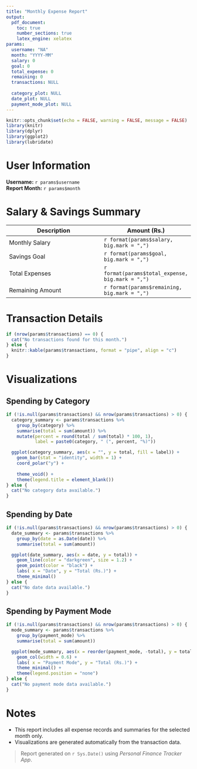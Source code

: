 ```yaml
---
title: "Monthly Expense Report"
output:
  pdf_document:
    toc: true
    number_sections: true
    latex_engine: xelatex
params:
  username: "NA"
  month: "YYYY-MM"
  salary: 0
  goal: 0
  total_expense: 0
  remaining: 0
  transactions: NULL
   
  category_plot: NULL
  date_plot: NULL
  payment_mode_plot: NULL
---
```


```r
knitr::opts_chunk$set(echo = FALSE, warning = FALSE, message = FALSE)
library(knitr)
library(dplyr)
library(ggplot2)
library(lubridate)
```

# User Information

**Username:** `r params$username`  
**Report Month:** `r params$month`

# Salary & Savings Summary

| Description        | Amount (Rs.)     |
|--------------------|------------------|
| Monthly Salary     | `r format(params$salary, big.mark = ",")` |
| Savings Goal       | `r format(params$goal, big.mark = ",")` |
| Total Expenses     | `r format(params$total_expense, big.mark = ",")` |
| Remaining Amount   | `r format(params$remaining, big.mark = ",")` |

\newpage

# Transaction Details

```r
if (nrow(params$transactions) == 0) {
  cat("No transactions found for this month.")
} else {
  knitr::kable(params$transactions, format = "pipe", align = "c")
}
```

\newpage

# Visualizations


## Spending by Category

```r
if (!is.null(params$transactions) && nrow(params$transactions) > 0) {
  category_summary <- params$transactions %>%
    group_by(category) %>%
    summarise(total = sum(amount)) %>%
    mutate(percent = round(total / sum(total) * 100, 1),
           label = paste0(category, " (", percent, "%)"))

  ggplot(category_summary, aes(x = "", y = total, fill = label)) +
    geom_bar(stat = "identity", width = 1) +
    coord_polar("y") +
    
    theme_void() +
    theme(legend.title = element_blank())
} else {
  cat("No category data available.")
}
```

\newpage

## Spending by Date

```r
if (!is.null(params$transactions) && nrow(params$transactions) > 0) {
  date_summary <- params$transactions %>%
    group_by(date = as.Date(date)) %>%
    summarise(total = sum(amount))

  ggplot(date_summary, aes(x = date, y = total)) +
    geom_line(color = "darkgreen", size = 1.2) +
    geom_point(color = "black") +
    labs( x = "Date", y = "Total (Rs.)") +
    theme_minimal()
} else {
  cat("No date data available.")
}
```

\newpage

## Spending by Payment Mode

```r
if (!is.null(params$transactions) && nrow(params$transactions) > 0) {
  mode_summary <- params$transactions %>%
    group_by(payment_mode) %>%
    summarise(total = sum(amount))

  ggplot(mode_summary, aes(x = reorder(payment_mode, -total), y = total, fill = payment_mode)) +
    geom_col(width = 0.6) +
    labs( x = "Payment Mode", y = "Total (Rs.)") +
    theme_minimal() +
    theme(legend.position = "none")
} else {
  cat("No payment mode data available.")
}

```

\newpage

# Notes

- This report includes all expense records and summaries for the selected month only.  
- Visualizations are generated automatically from the transaction data.

> Report generated on `r Sys.Date()` using *Personal Finance Tracker App*.

